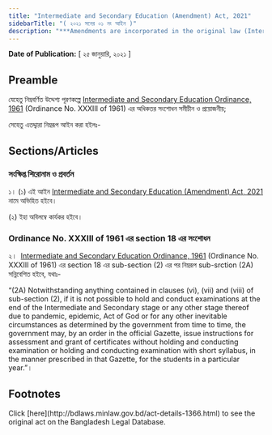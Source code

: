```yaml
---
title: "Intermediate and Secondary Education (Amendment) Act, 2021"
sidebarTitle: "( ২০২১ সনের ০১ নং আইন )"
description: "***Amendments are incorporated in the original law (Intermediate and Secondary Education Ordinance, 1961)*** Intermediate and Secondary Education Ordinance, 1961 এর অধিকতর সংশোধনকল্পে প্রণীত আইন"
---
```


**Date of Publication:** [ ২৫ জানুয়ারি, ২০২১ ]

## Preamble

যেহেতু নিম্নবর্ণিত উদ্দেশ্য পূরণকল্পে [Intermediate and Secondary Education Ordinance, 1961](/laws/volume-13/act-318 "Intermediate and Secondary Education Ordinance, 1961 ") (Ordinance No. XXXIII of 1961) এর অধিকতর সংশোধন সমীচীন ও প্রয়োজনীয়;

সেহেতু এতদ্দ্বারা নিম্নরূপ আইন করা হইলঃ-

## Sections/Articles

### সংক্ষিপ্ত শিরোনাম ও প্রবর্তন

১। (১) এই আইন [Intermediate and Secondary Education (Amendment) Act, 2021](/laws/volume-51/act-1366 "Intermediate and Secondary Education (Amendment) Act, 2021") নামে অভিহিত হইবে।

(২) ইহা অবিলম্বে কার্যকর হইবে।

### Ordinance No. XXXIII of 1961 এর section 18 এর সংশোধন

২।  [Intermediate and Secondary Education Ordinance, 1961](/laws/volume-13/act-318 "Intermediate and Secondary Education Ordinance, 1961 ") (Ordinance No. XXXIII of 1961) এর section 18 এর sub-section (2) এর পর নিম্নরূপ sub-srction (2A) সন্নিবেশিত হইবে, যথাঃ-

“(2A) Notwithstanding anything contained in clauses (vi), (vii) and (viii) of sub-section (2), if it is not possible to hold and conduct examinations at the end of the Intermediate and Secondary stage or any other stage thereof due to pandemic, epidemic, Act of God or for any other inevitable circumstances as determined by the government from time to time, the government may, by an order in the official Gazette, issue instructions for assessment and grant of certificates without holding and conducting examination or holding and conducting examination with short syllabus, in the manner prescribed in that Gazette, for the students in a particular year.”।

## Footnotes

<Note>
  Click [here](http://bdlaws.minlaw.gov.bd/act-details-1366.html) to see the original act on the Bangladesh Legal Database.
</Note>
